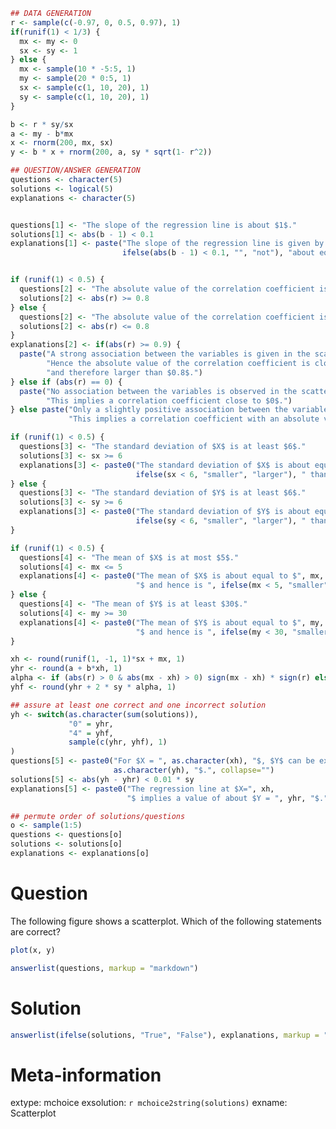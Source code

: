 ```r
## DATA GENERATION
r <- sample(c(-0.97, 0, 0.5, 0.97), 1)
if(runif(1) < 1/3) {
  mx <- my <- 0
  sx <- sy <- 1
} else {
  mx <- sample(10 * -5:5, 1)
  my <- sample(20 * 0:5, 1)
  sx <- sample(c(1, 10, 20), 1)
  sy <- sample(c(1, 10, 20), 1)
}

b <- r * sy/sx
a <- my - b*mx
x <- rnorm(200, mx, sx)
y <- b * x + rnorm(200, a, sy * sqrt(1- r^2))

## QUESTION/ANSWER GENERATION
questions <- character(5)
solutions <- logical(5)
explanations <- character(5)


questions[1] <- "The slope of the regression line is about $1$."
solutions[1] <- abs(b - 1) < 0.1
explanations[1] <- paste("The slope of the regression line is given by $r \\cdot s_y/s_x$ and hence",
                         ifelse(abs(b - 1) < 0.1, "", "not"), "about equal to $1$.")


if (runif(1) < 0.5) {
  questions[2] <- "The absolute value of the correlation coefficient is at least $0.8$."
  solutions[2] <- abs(r) >= 0.8
} else {
  questions[2] <- "The absolute value of the correlation coefficient is at most $0.8$."
  solutions[2] <- abs(r) <= 0.8
}
explanations[2] <- if(abs(r) >= 0.9) {
  paste("A strong association between the variables is given in the scatterplot.",
        "Hence the absolute value of the correlation coefficient is close to $1$",
        "and therefore larger than $0.8$.") 
} else if (abs(r) == 0) {
  paste("No association between the variables is observed in the scatterplot.",
        "This implies a correlation coefficient close to $0$.") 
} else paste("Only a slightly positive association between the variables is observable in the scatterplot.",
             "This implies a correlation coefficient with an absolute value smaller than $0.8$.")

if (runif(1) < 0.5) {
  questions[3] <- "The standard deviation of $X$ is at least $6$."
  solutions[3] <- sx >= 6
  explanations[3] <- paste0("The standard deviation of $X$ is about equal to $", sx, "$ and is therefore ",
                            ifelse(sx < 6, "smaller", "larger"), " than $6$.")
} else {
  questions[3] <- "The standard deviation of $Y$ is at least $6$."
  solutions[3] <- sy >= 6
  explanations[3] <- paste0("The standard deviation of $Y$ is about equal to $", sy, "$ and is therefore ",
                            ifelse(sy < 6, "smaller", "larger"), " than $6$.")
}

if (runif(1) < 0.5) {
  questions[4] <- "The mean of $X$ is at most $5$."
  solutions[4] <- mx <= 5
  explanations[4] <- paste0("The mean of $X$ is about equal to $", mx, 
                            "$ and hence is ", ifelse(mx < 5, "smaller", "larger"), " than $5$.")
} else {
  questions[4] <- "The mean of $Y$ is at least $30$."
  solutions[4] <- my >= 30
  explanations[4] <- paste0("The mean of $Y$ is about equal to $", my, 
                            "$ and hence is ", ifelse(my < 30, "smaller", "larger"), " than $30$.")
}

xh <- round(runif(1, -1, 1)*sx + mx, 1)
yhr <- round(a + b*xh, 1)
alpha <- if (abs(r) > 0 & abs(mx - xh) > 0) sign(mx - xh) * sign(r) else 1
yhf <- round(yhr + 2 * sy * alpha, 1)

## assure at least one correct and one incorrect solution
yh <- switch(as.character(sum(solutions)),
             "0" = yhr,
             "4" = yhf,
             sample(c(yhr, yhf), 1)
)
questions[5] <- paste0("For $X = ", as.character(xh), "$, $Y$ can be expected to be about $", 
                       as.character(yh), "$.", collapse="")
solutions[5] <- abs(yh - yhr) < 0.01 * sy
explanations[5] <- paste0("The regression line at $X=", xh, 
                          "$ implies a value of about $Y = ", yhr, "$.", sep="")         

## permute order of solutions/questions
o <- sample(1:5)
questions <- questions[o]
solutions <- solutions[o]
explanations <- explanations[o]  
```

Question
========
  
  The following figure shows a scatterplot. Which of the following statements are correct?
  \
```r
plot(x, y)
```

```r
answerlist(questions, markup = "markdown")
```


Solution
========
  
```r
answerlist(ifelse(solutions, "True", "False"), explanations, markup = "markdown")
```


Meta-information
================
extype: mchoice
exsolution: `r mchoice2string(solutions)`
exname: Scatterplot